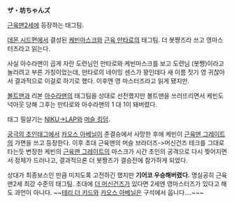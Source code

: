 '''ザ・坊ちゃんズ'''

[[근육맨2세]]에 등장하는 태그팀.

[[데몬 시드]]편에서 결성된 [[케빈마스크]]와 [[근육 만타로]]의 태그팀.
더 봇쨩즈라 쓰고 영마스터즈라고 읽는다.

사실 아수라맨이 곱게 자란 도련님인 만타로와 케빈마스크를 보고 도련님 (봇쨩)이라고 놀리려고 부른 가칭이었는데, 만타로의 네이밍 센스가 꽝인데다 새 이름 짓기 영 귀찮아서 결과적으로 이걸로 하기로 했다. 이후엔 영 마스터즈라고 읽게 됐지만.

[[볼트맨]]과 리본 [[아수라맨]]의 태그팀을 상대로 선전했지만 볼트맨을 쓰러뜨리면서 케빈도 넉아웃 당해 그후는 만타로와 아수라맨의 1 대 1이 돼버렸다.

태그 필살기는 [[NIKU→LAP]]와 [[머슬 킹덤]].

[[궁극의 초인태그]]에서 [[카오스 아베닐]]이 준결승에서 사망한 후에 케빈이 [[근육맨 그레이트]]의 가면을 쓰고 등장한다. 이후 초대 근육맨의 머슬 브라더즈->머신건즈 테크를 그대로 타는듯 변장한 케빈의 [[근육맨 그레이트]]의 마스크가 시간 초인의 공격으로 다시 찢어지면서 정체가 드러나고, 결과적으론 더 봇짱즈가 결승전에 참가하게 되었다.

상대가 최종보스인 만큼 미치도록 고전하긴 했지만 '''기어코 우승해버렸다.''' 명실공히 근육맨2세 최강 수준의 태그팀. 초대에 [[더 머신건즈]]가 있다면 2세엔 영마스터즈가 있다고 해도 과언이 아니다. ~~[[테리 더 키드]]와 [[카오스 아베닐]]은 구석에서 웁니다....~~~
